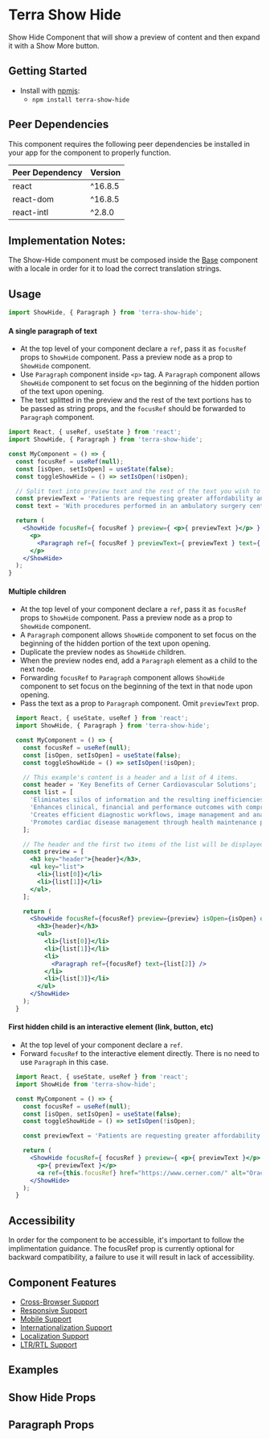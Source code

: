 


<Badge />

# Terra Show Hide

Show Hide Component that will show a preview of content and then expand it with a Show More button.

## Getting Started

- Install with [npmjs](https://www.npmjs.com):
  - `npm install terra-show-hide`

<!-- AUTO-GENERATED-CONTENT:START Peer Dependencies -->
## Peer Dependencies

This component requires the following peer dependencies be installed in your app for the component to properly function.

| Peer Dependency | Version |
|-|-|
| react | ^16.8.5 |
| react-dom | ^16.8.5 |
| react-intl | ^2.8.0 |

<!-- AUTO-GENERATED-CONTENT:END -->

## Implementation Notes:

The Show-Hide component must be composed inside the [Base][1] component with a locale in order for it to load the correct translation strings.

[1]: https://engineering.cerner.com/terra-core/components/terra-base/base/base

## Usage

```jsx
import ShowHide, { Paragraph } from 'terra-show-hide';
```

#### A single paragraph of text
  - At the top level of your component declare a `ref`, pass it as `focusRef` props to `ShowHide` component. Pass a preview node as a prop to `ShowHide` component.
  - Use `Paragraph` component inside `<p>` tag. A `Paragraph` component allows `ShowHide` component to set focus on the beginning of the hidden portion of the text upon opening. 
  - The text splitted in the preview and the rest of the text portions has to be passed as string props, and the `focusRef` should be forwarded to `Paragraph` component.

  ```jsx
  import React, { useRef, useState } from 'react';
  import ShowHide, { Paragraph } from 'terra-show-hide';

  const MyComponent = () => {
    const focusRef = useRef(null);
    const [isOpen, setIsOpen] = useState(false);
    const toggleShowHide = () => setIsOpen(!isOpen);

    // Split text into preview text and the rest of the text you wish to be revealed when the 'show' action is taken.
    const previewText = 'Patients are requesting greater affordability and efficiency in healthcare.';
    const text = 'With procedures performed in an ambulatory surgery center costing up to 60% less compared to a hospital outpatient department (1), the demand for these facilities is increasing.';

    return (
      <ShowHide focusRef={ focusRef } preview={ <p>{ previewText }</p> } isOpen={isOpen} onChange={toggleShowHide} >
        <p>
          <Paragraph ref={ focusRef } previewText={ previewText } text={ text } />
        </p>
      </ShowHide>
    );
  }
  ```

#### Multiple children
  - At the top level of your component declare a `ref`, pass it as `focusRef` props to `ShowHide` component. Pass a preview node as a prop to `ShowHide` component.
  - A `Paragraph` component allows `ShowHide` component to set focus on the beginning of the hidden portion of the text upon opening. 
  - Duplicate the preview nodes as `ShowHide` children.
  - When the preview nodes end, add a `Paragraph` element as a child to the next node. 
  - Forwarding `focusRef` to `Paragraph` component allows `ShowHide` component to set focus on the beginning of the text in that node upon opening.
  - Pass the text as a prop to `Paragraph` component. Omit `previewText` prop.

  ```jsx
    import React, { useState, useRef } from 'react';
    import ShowHide, { Paragraph } from 'terra-show-hide';

    const MyComponent = () => {
      const focusRef = useRef(null);
      const [isOpen, setIsOpen] = useState(false);
      const toggleShowHide = () => setIsOpen(!isOpen);

      // This example's content is a header and a list of 4 items.
      const header = 'Key Benefits of Cerner Cardiovascular Solutions';
      const list = [
        'Eliminates silos of information and the resulting inefficiencies with a unified EHR and cardiovascular system',
        'Enhances clinical, financial and performance outcomes with comprehensive procedural documentation',
        'Creates efficient diagnostic workflows, image management and analysis',
        'Promotes cardiac disease management through health maintenance protocols',
      ];

      // The header and the first two items of the list will be displayed in preview portion.
      const preview = [
        <h3 key="header">{header}</h3>,
        <ul key="list">
          <li>{list[0]}</li>
          <li>{list[1]}</li>
        </ul>,
      ];

      return (
        <ShowHide focusRef={focusRef} preview={preview} isOpen={isOpen} onChange={toggleShowHide} >
          <h3>{header}</h3>
          <ul>
            <li>{list[0]}</li>
            <li>{list[1]}</li>
            <li>
              <Paragraph ref={focusRef} text={list[2]} />
            </li>
            <li>{list[3]}</li>
          </ul>
        </ShowHide>
      );
    }
  ```

#### First hidden child is an interactive element (link, button, etc)
  - At the top level of your component declare a `ref`.
  - Forward `focusRef` to the interactive element directly. There is no need to use `Paragraph` in this case.

  ```jsx
    import React, { useState, useRef } from 'react';
    import ShowHide from 'terra-show-hide';

    const MyComponent = () => {
      const focusRef = useRef(null);
      const [isOpen, setIsOpen] = useState(false);
      const toggleShowHide = () => setIsOpen(!isOpen);

      const previewText = 'Patients are requesting greater affordability and efficiency in healthcare.';

      return (
        <ShowHide focusRef={ focusRef } preview={ <p>{ previewText }</p> } isOpen={isOpen} onChange={toggleShowHide} >
          <p>{ previewText }</p>
          <a ref={this.focusRef} href="https://www.cerner.com/" alt="Oracle Cerner">Oracle Cerner</a>
        </ShowHide>
      );
    }
  ```

## Accessibility

<Notice variant="important" ariaLevel="3">

In order for the component to be accessible, it's important to follow the implimentation guidance. The focusRef prop is currently optional for backward compatibility, a failure to use it will result in lack of accessibility.

</Notice>

## Component Features

* [Cross-Browser Support](https://engineering.cerner.com/terra-ui/about/terra-ui/component-standards#cross-browser-support)
* [Responsive Support](https://engineering.cerner.com/terra-ui/about/terra-ui/component-standards#responsive-support)
* [Mobile Support](https://engineering.cerner.com/terra-ui/about/terra-ui/component-standards#mobile-support)
* [Internationalization Support](https://engineering.cerner.com/terra-ui/about/terra-ui/component-standards#internationalization-i18n)
* [Localization Support](https://engineering.cerner.com/terra-ui/about/terra-ui/component-standards#internationalization-i18n)
* [LTR/RTL Support](https://engineering.cerner.com/terra-ui/about/terra-ui/component-standards#ltr--rtl)

## Examples
<DefaultShowHide title="Default ShowHide" />
<CustomButtonTextShowHide title="Custom Button Text ShowHide" />
<LinkShowHide title="ShowHide with a Link" />
<MultipleChildrenShowHide title="ShowHide with Multiple Children" />
<InitiallyOpenShowHide title="Initially Open ShowHide" />
<ButtonAlignCenterShowHide title="Button Align Center ShowHide" />
<ButtonAlignRightShowHide title="Button Align Right ShowHide" />
<NoPreviewShowHide title="No Preview ShowHide" />
<NoFocusRefShowHide title="No focusRef ShowHide" description="Note: omitting focusRef is possible for backward compatibility. In this case the focus will be set to the content container. Hovewer, it does not provide full accessibility." />

## Show Hide Props
<ShowHidePropsTable />

## Paragraph Props
<ParagraphPropsTable />
